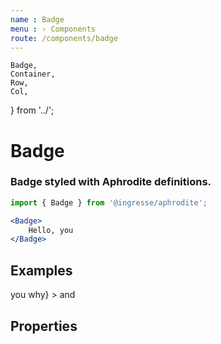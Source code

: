 ```yaml
---
name : Badge
menu : › Components
route: /components/badge
---
```


    Badge,
    Container,
    Row,
    Col,
} from '../';

# Badge
### Badge styled with Aphrodite definitions.

```jsx
import { Badge } from '@ingresse/aphrodite';

<Badge>
    Hello, you
</Badge>
```

## Examples

<Playground>
    <Container>
        <Row>
            <Col xs={6}>
                <Badge prefix="Hello,">
                    you
                </Badge>
            </Col>
            <Col xs={6}>
                <Badge
                    background="success"
                    prefix={{
                        children: 'When',
                        styles: {
                            color: 'pink',
                        },
                    }}
                    suffix={<strong>why</strong>}
                >
                    and
                </Badge>
            </Col>
        </Row>
    </Container>
</Playground>


## Properties

<Props of={Badge} />
